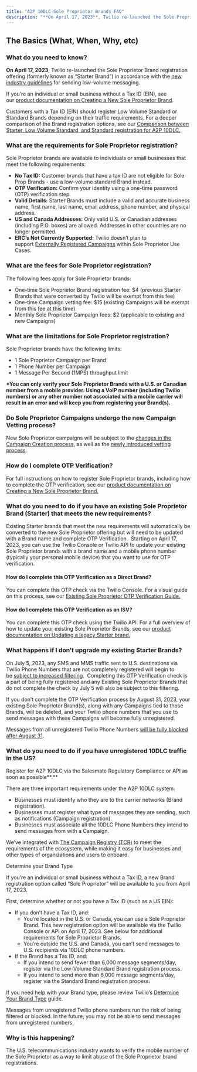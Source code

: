```yaml
---
title: "A2P 10DLC Sole Proprietor Brands FAQ"
description: "**On April 17, 2023**, Twilio re-launched the Sole Proprietor Brand registration offering (formerly known as “Starter Brand”) in accordance with the [..."
---
```


## The Basics (What, When, Why, etc)

### What do you need to know?

**On April 17, 2023**, Twilio re-launched the Sole Proprietor Brand registration offering (formerly known as “Starter Brand”) in accordance with the [new industry guidelines](https://www.twilio.com/blog/new-requirements-for-a2p-10dlc-registrations) for sending low-volume messaging.

If you’re an individual or small business without a Tax ID (EIN), see our [product documentation on Creating a New Sole Proprietor Brand](https://www.twilio.com/docs/sms/a2p-10dlc/onboarding-isv-api-sole-prop-new).

Customers with a Tax ID (EIN) should register Low Volume Standard or Standard Brands depending on their traffic requirements. For a deeper comparison of the Brand registration options, see our [Comparison between Starter, Low Volume Standard, and Standard registration for A2P 10DLC.](https://support.salesmate.io/knowledge/articles/22587396525209/en-us?brand_id=1467849)

### What are the requirements for Sole Proprietor registration?

Sole Proprietor brands are available to individuals or small businesses that meet the following requirements:

*   **No Tax ID:** Customer brands that have a tax ID are not eligible for Sole Prop Brands - use a low-volume standard Brand instead.
*   **OTP Verification:** Confirm your identity using a one-time password (OTP) verification step.
*   **Valid Details:** Starter Brands must include a valid and accurate business name, first name, last name, email address, phone number, and physical address. 
*   **US and Canada Addresses:** Only valid U.S. or Canadian addresses (including P.O. boxes) are allowed. Addresses in other countries are no longer permitted.
*   **ERC’s Not Currently Supported:** Twilio doesn’t plan to support [Externally Registered Campaigns](https://www.twilio.com/docs/sms/a2p-10dlc/externally-registered-campaigns-api) within Sole Proprietor Use Cases. 

### What are the fees for Sole Proprietor registration?

The following fees apply for Sole Proprietor brands:

*   One-time Sole Proprietor Brand registration fee: $4 (previous Starter Brands that were converted by Twilio will be exempt from this fee)
*   One-time Campaign vetting fee: $15 (existing Campaigns will be exempt from this fee at this time)
*   Monthly Sole Proprietor Campaign fees: $2 (applicable to existing and new Campaigns)

### What are the limitations for Sole Proprietor registration?

Sole Proprietor brands have the following limits:

*   1 Sole Proprietor Campaign per Brand
*   1 Phone Number per Campaign
*   1 Message Per Second (1MPS) throughput limit

**\*You can only verify your Sole Proprietor Brands with a U.S. or Canadian number from a mobile provider. Using a VoIP number (including Twilio numbers) or any other number not associated with a mobile carrier will result in an error and will keep you from registering your Brand(s).**

### Do Sole Proprietor Campaigns undergo the new Campaign Vetting process?

New Sole Proprietor campaigns will be subject to the [changes in the Campaign Creation process](https://support.twilio.com/hc/en-us/articles/8959909733403-Changes-to-the-A2P-10DLC-Campaign-Creation-Process), as well as the [newly introduced vetting process](https://support.twilio.com/hc/en-us/articles/11587910480155-A2P-10DLC-Campaign-Vetting-Changes-January-2023).

### How do I complete OTP Verification?

For full instructions on how to register Sole Proprietor brands, including how to complete the OTP verification, see our [product documentation on Creating a New Sole Proprietor Brand.](https://www.twilio.com/docs/sms/a2p-10dlc/onboarding-isv-api-sole-prop-new)

### What do you need to do if you have an existing Sole Proprietor Brand (Starter) that meets the new requirements?

Existing Starter brands that meet the new requirements will automatically be converted to the new Sole Proprietor offering but will need to be updated with a Brand name and complete OTP Verification.  Starting on April 17, 2023, you can use the Twilio Console or Twilio API to update your existing Sole Proprietor brands with a brand name and a mobile phone number (typically your personal mobile device) that you want to use for OTP verification.

#### **How do I complete this OTP Verification as a Direct Brand?**

You can complete this OTP check via the Twilio Console. For a visual guide on this process, see our [Existing Sole Proprietor OTP Verification Guide.](https://support.twilio.com/hc/en-us/articles/15600644169243)

#### **How do I complete this OTP Verification as an ISV?**

You can complete this OTP check using the Twilio API. For a full overview of how to update your existing Sole Proprietor Brands, see our [product documentation on Updating a legacy Starter brand.](https://www.twilio.com/docs/sms/a2p-10dlc/onboarding-isv-api-sole-prop-legacy)

### What happens if I don’t upgrade my existing Starter Brands?

On July 5, 2023, any SMS and MMS traffic sent to U.S. destinations via Twilio Phone Numbers that are not completely registered will begin to be [subject to increased filtering](https://support.twilio.com/hc/en-us/articles/14910496447771-Shutdown-of-Unregistered-10DLC-Messaging-FAQ).  Completing this OTP Verification check is a part of being fully registered and any Existing Sole Proprietor Brands that do not complete the check by July 5 will also be subject to this filtering.

If you don’t complete the OTP Verification process by August 31, 2023, your existing Sole Proprietor Brand(s), along with any Campaigns tied to those Brands, will be deleted, and your Twilio phone numbers that you use to send messages with these Campaigns will become fully unregistered. 

Messages from all unregistered Twilio Phone Numbers [will be fully blocked after August 31](https://support.twilio.com/hc/en-us/articles/14910496447771-Shutdown-of-Unregistered-10DLC-Messaging-FAQ).

### What do you need to do if you have unregistered 10DLC traffic in the US?

Register for A2P 10DLC via the Salesmate Regulatory Compliance or API as soon as possible**.** 

There are three important requirements under the A2P 10DLC system:

*   Businesses must identify who they are to the carrier networks (Brand registration).
*   Businesses must register what type of messages they are sending, such as notifications (Campaign registration).
*   Businesses must associate all the 10DLC Phone Numbers they intend to send messages from with a Campaign.

We’ve integrated with [The Campaign Registry (TCR)](https://www.campaignregistry.com/faq/) to meet the requirements of the ecosystem, while making it easy for businesses and other types of organizations and users to onboard.

Determine your Brand Type

If you’re an individual or small business without a Tax ID, a new Brand registration option called “Sole Proprietor” will be available to you from April 17, 2023.

First, determine whether or not you have a Tax ID (such as a US EIN):

*   If you don’t have a Tax ID, and:
    *   You’re located in the U.S. or Canada, you can use a Sole Proprietor Brand. This new registration option will be available via the Twilio Console or API on April 17, 2023. See below for additional requirements for Sole Proprietor Brands.
    *   You’re outside the U.S. and Canada, you can’t send messages to U.S. recipients via 10DLC phone numbers.
*   If the Brand has a Tax ID, and:
    *   If you intend to send fewer than 6,000 message segments/day, register via the Low-Volume Standard Brand registration process.
    *   If you intend to send more than 6,000 message segments/day, register via the Standard Brand registration process.

If you need help with your Brand type, please review Twilio’s [Determine Your Brand Type](https://www.twilio.com/docs/sms/a2p-10dlc#determine-your-brand-type) guide.

Messages from unregistered Twilio phone numbers run the risk of being filtered or blocked. In the future, you may not be able to send messages from unregistered numbers.

### Why is this happening?

The U.S. telecommunications industry wants to verify the mobile number of the Sole Proprietor as a way to limit abuse of the Sole Proprietor brand registrations.